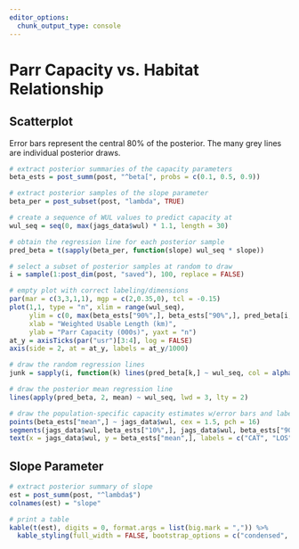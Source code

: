```yaml
---
editor_options: 
  chunk_output_type: console
---
```


# Parr Capacity vs. Habitat Relationship {.tabset .tabset-pills}

## Scatterplot

Error bars represent the central 80% of the posterior. The many grey lines are individual posterior draws.

```r
# extract posterior summaries of the capacity parameters
beta_ests = post_summ(post, "^beta[", probs = c(0.1, 0.5, 0.9))

# extract posterior samples of the slope parameter
beta_per = post_subset(post, "lambda", TRUE)

# create a sequence of WUL values to predict capacity at
wul_seq = seq(0, max(jags_data$wul) * 1.1, length = 30)

# obtain the regression line for each posterior sample
pred_beta = t(sapply(beta_per, function(slope) wul_seq * slope))

# select a subset of posterior samples at random to draw
i = sample(1:post_dim(post, "saved"), 100, replace = FALSE)

# empty plot with correct labeling/dimensions
par(mar = c(3,3,1,1), mgp = c(2,0.35,0), tcl = -0.15)
plot(1,1, type = "n", xlim = range(wul_seq),
     ylim = c(0, max(beta_ests["90%",], beta_ests["90%",], pred_beta[i,])),
     xlab = "Weighted Usable Length (km)",
     ylab = "Parr Capacity (000s)", yaxt = "n")
at_y = axisTicks(par("usr")[3:4], log = FALSE)
axis(side = 2, at = at_y, labels = at_y/1000)

# draw the random regression lines
junk = sapply(i, function(k) lines(pred_beta[k,] ~ wul_seq, col = alpha("grey25", 0.15)))

# draw the posterior mean regression line
lines(apply(pred_beta, 2, mean) ~ wul_seq, lwd = 3, lty = 2)

# draw the population-specific capacity estimates w/error bars and labels
points(beta_ests["mean",] ~ jags_data$wul, cex = 1.5, pch = 16)
segments(jags_data$wul, beta_ests["10%",], jags_data$wul, beta_ests["90%",])
text(x = jags_data$wul, y = beta_ests["mean",], labels = c("CAT", "LOS", "MIN", "UGR"), pos = c(2,4,4,4), font = 2)
```

## Slope Parameter

```r
# extract posterior summary of slope
est = post_summ(post, "^lambda$")
colnames(est) = "slope"

# print a table 
kable(t(est), digits = 0, format.args = list(big.mark = ",")) %>%
  kable_styling(full_width = FALSE, bootstrap_options = c("condensed", "striped"))
```
